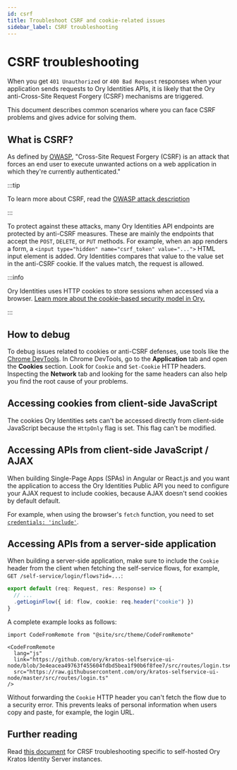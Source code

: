 ```yaml
---
id: csrf
title: Troubleshoot CSRF and cookie-related issues
sidebar_label: CSRF troubleshooting
---
```


# CSRF troubleshooting

When you get `401 Unauthorized` or `400 Bad Request` responses when your application sends requests to Ory Identities APIs, it is
likely that the Ory anti-Cross-Site Request Forgery (CSRF) mechanisms are triggered.

This document describes common scenarios where you can face CSRF problems and gives advice for solving them.

## What is CSRF?

As defined by [OWASP](https://owasp.org/), "Cross-Site Request Forgery (CSRF) is an attack that forces an end user to execute
unwanted actions on a web application in which they're currently authenticated."

:::tip

To learn more about CSRF, read the [OWASP attack description](https://owasp.org/www-community/attacks/csrf)

:::

To protect against these attacks, many Ory Identities API endpoints are protected by anti-CSRF measures. These are mainly the
endpoints that accept the `POST`, `DELETE`, or `PUT` methods. For example, when an app renders a form, a
`<input type="hidden" name="csrf_token" value="...">` HTML input element is added. Ory Identities compares that value to the value
set in the anti-CSRF cookie. If the values match, the request is allowed.

:::info

Ory Identities uses HTTP cookies to store sessions when accessed via a browser.
[Learn more about the cookie-based security model in Ory.](../security-model.mdx)

:::

## How to debug

To debug issues related to cookies or anti-CSRF defenses, use tools like the
[Chrome DevTools](https://developer.chrome.com/docs/devtools/). In Chrome DevTools, go to the **Application** tab and open the
**Cookies** section. Look for `Cookie` and `Set-Cookie` HTTP headers. Inspecting the **Network** tab and looking for the same
headers can also help you find the root cause of your problems.

## Accessing cookies from client-side JavaScript

The cookies Ory Identities sets can't be accessed directly from client-side JavaScript because the `HttpOnly` flag is set. This
flag can't be modified.

## Accessing APIs from client-side JavaScript / AJAX

When building Single-Page Apps (SPAs) in Angular or React.js and you want the application to access the Ory Identities Public API
you need to configure your AJAX request to include cookies, because AJAX doesn't send cookies by default default.

For example, when using the browser's `fetch` function, you need to set
[`credentials: 'include'`](https://developer.mozilla.org/en-US/docs/Web/API/WindowOrWorkerGlobalScope/fetch#Parameters).

## Accessing APIs from a server-side application

When building a server-side application, make sure to include the `Cookie` header from the client when fetching the self-service
flows, for example, `GET /self-service/login/flows?id=...`:

```ts
export default (req: Request, res: Response) => {
  // ...
  .getLoginFlow({ id: flow, cookie: req.header("cookie") })
}
```

A complete example looks as follows:

```mdx-code-block
import CodeFromRemote from "@site/src/theme/CodeFromRemote"

<CodeFromRemote
  lang="js"
  link="https://github.com/ory/kratos-selfservice-ui-node/blob/3e4eacea49763f455604fdbd5bea1f90b6f8fee7/src/routes/login.ts#L66"
  src="https://raw.githubusercontent.com/ory/kratos-selfservice-ui-node/master/src/routes/login.ts"
/>
```

Without forwarding the `Cookie` HTTP header you can't fetch the flow due to a security error. This prevents leaks of personal
information when users copy and paste, for example, the login URL.

## Further reading

Read [this document](../kratos/debug/csrf.mdx) for CRSF troubleshooting specific to self-hosted Ory Kratos Identity Server
instances.
